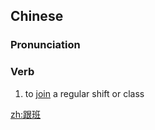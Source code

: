 ==Chinese==
{{zh-forms}}

===Pronunciation===
{{zh-pron
|m=gēnbān
|c=gan1 baan1
|mn=kin-pan/kun-pan
|cat=v
}}

===Verb===
{{zh-verb}}

# to [[join]] a regular shift or class

[[zh:跟班]]